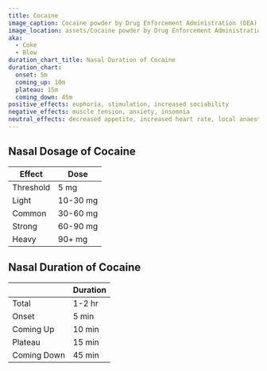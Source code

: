 ```yaml
---
title: Cocaine
image_caption: Cocaine powder by Drug Enforcement Administration (DEA)
image_location: assets/Cocaine powder by Drug Enforcement Administration (DEA).jpg
aka:
  - Coke
  - Blow
duration_chart_title: Nasal Duration of Cocaine
duration_chart:
  onset: 5m
  coming_up: 10m
  plateau: 15m
  coming_down: 45m
positive_effects: euphoria, stimulation, increased sociability
negative_effects: muscle tension, anxiety, insomnia
neutral_effects: decreased appetite, increased heart rate, local anaesthesia
---
```


## Nasal Dosage of Cocaine
| Effect | Dose |
| --- | --- |
| Threshold | 5 mg |
| Light | 10-30 mg |
| Common | 30-60 mg |
| Strong | 60-90 mg |
| Heavy | 90+ mg |

## Nasal Duration of Cocaine
|  | Duration |
| --- | --- |
| Total | 1-2 hr |
| Onset | 5 min |
| Coming Up | 10 min |
| Plateau | 15 min |
| Coming Down | 45 min |





